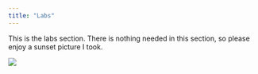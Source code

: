 ```yaml
---
title: "Labs"
---
```


This is the labs section. There is nothing needed in this section, so please enjoy a sunset picture I took.

![](sunsetPonk.jpg)
